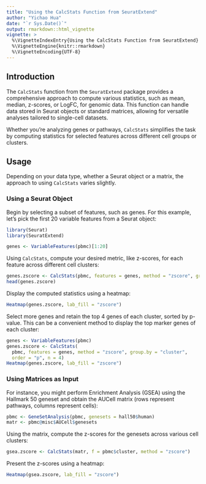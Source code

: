 ```yaml
---
title: "Using the CalcStats Function from SeuratExtend"
author: "Yichao Hua"
date: "`r Sys.Date()`"
output: rmarkdown::html_vignette
vignette: >
  %\VignetteIndexEntry{Using the CalcStats Function from SeuratExtend}
  %\VignetteEngine{knitr::rmarkdown}
  %\VignetteEncoding{UTF-8}
---
```


## Introduction

The `CalcStats` function from the `SeuratExtend` package provides a comprehensive approach to compute various statistics, such as mean, median, z-scores, or LogFC, for genomic data. This function can handle data stored in Seurat objects or standard matrices, allowing for versatile analyses tailored to single-cell datasets.

Whether you're analyzing genes or pathways, `CalcStats` simplifies the task by computing statistics for selected features across different cell groups or clusters.

## Usage

Depending on your data type, whether a Seurat object or a matrix, the approach to using `CalcStats` varies slightly.

### Using a Seurat Object

Begin by selecting a subset of features, such as genes. For this example, let's pick the first 20 variable features from a Seurat object:

```r
library(Seurat)
library(SeuratExtend)

genes <- VariableFeatures(pbmc)[1:20]
```

Using `CalcStats`, compute your desired metric, like z-scores, for each feature across different cell clusters:

```r
genes.zscore <- CalcStats(pbmc, features = genes, method = "zscore", group.by = "cluster")
head(genes.zscore)
```

Display the computed statistics using a heatmap:

```r
Heatmap(genes.zscore, lab_fill = "zscore")
```

Select more genes and retain the top 4 genes of each cluster, sorted by p-value. This can be a convenient method to display the top marker genes of each cluster:

```r
genes <- VariableFeatures(pbmc)
genes.zscore <- CalcStats(
  pbmc, features = genes, method = "zscore", group.by = "cluster", 
  order = "p", n = 4)
Heatmap(genes.zscore, lab_fill = "zscore")
```

### Using Matrices as Input

For instance, you might perform Enrichment Analysis (GSEA) using the Hallmark 50 geneset and obtain the AUCell matrix (rows represent pathways, columns represent cells):

```r
pbmc <- GeneSetAnalysis(pbmc, genesets = hall50$human)
matr <- pbmc@misc$AUCell$genesets
```

Using the matrix, compute the z-scores for the genesets across various cell clusters:

```r
gsea.zscore <- CalcStats(matr, f = pbmc$cluster, method = "zscore")
```

Present the z-scores using a heatmap:

```r
Heatmap(gsea.zscore, lab_fill = "zscore")
```

